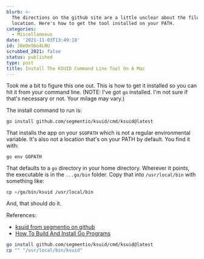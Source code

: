 ```yaml
---
blurb: >-
  The directions on the github site are a little unclear about the file
  location. Here's how to get the tool installed on your PATH.
categories:
  - Miscellaneous
date: '2021-11-03T13:49:18'
id: 20eOe9bo4LNU
scrubbed_2021: false
status: published
type: post
title: Install The KSUID Command Line Tool On A Mac
---
```


Took me a bit to figure this one out. This is how to get it installed so you can hit it from your command line. (NOTE: I've got `go` installed. I'm not sure if that's necessary or not. Your milage may vary.)

The install command to run is:

```cli
go install github.com/segmentio/ksuid/cmd/ksuid@latest
```

That installs the app on your `$GOPATH` which is not a regular environmental variable. It's also not a location that's on your PATH by default. You find it with:

```
go env GOPATH
```

That defaults to a `go` directory in your home directory. Wherever it points, the executable is in the `...go/bin` folder. Copy that into `/usr/local/bin` with something like:

```
cp ~/go/bin/ksuid /usr/local/bin
```

And, that should do it.


References:

- [ksuid from segmentio on github](https://github.com/segmentio/ksuid)
- [How To Build And Install Go Programs](https://www.digitalocean.com/community/tutorials/how-to-build-and-install-go-programs)







```bash
go install github.com/segmentio/ksuid/cmd/ksuid@latest
cp "" "/usr/local/bin/ksuid"
```

